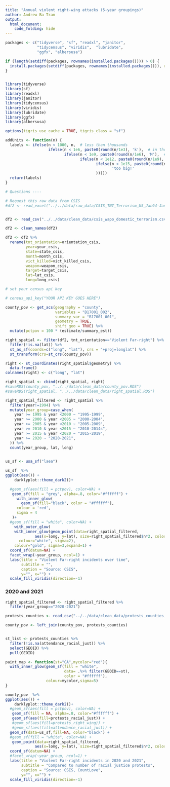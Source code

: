 ```yaml
---
title: "Annual violent right-wing attacks (5-year groupings)"
author: Andrew Ba Tran
output:
  html_document:
    code_folding: hide
---
```



```r

packages <- c("tidyverse", "sf", "readxl", "janitor",
              "tidycensus", "viridis",  "lubridate",
              "ggfx", "albersusa")

if (length(setdiff(packages, rownames(installed.packages()))) > 0) {
  install.packages(setdiff(packages, rownames(installed.packages())), repos = "http://cran.us.r-project.org")  
}


library(tidyverse)
library(sf)
library(readxl)
library(janitor)
library(tidycensus)
library(viridis)
library(lubridate)
library(ggfx)
library(albersusa)

options(tigris_use_cache = TRUE, tigris_class = "sf")

addUnits <- function(n) {
  labels <- ifelse(n < 1000, n,  # less than thousands
                   ifelse(n < 1e6, paste0(round(n/1e3), 'k'),  # in thousands
                          ifelse(n < 1e9, paste0(round(n/1e6), 'M'),  # in millions
                                 ifelse(n < 1e12, paste0(round(n/1e9), 'B'), # in billions
                                        ifelse(n < 1e15, paste0(round(n/1e12), 'T'), # in trillions
                                               'too big!'
                                        )))))
  return(labels)
}

# Questions ----

# Request this raw data from CSIS
#df2 <- read_excel("../../data/raw_data/CSIS_TNT_Terrorism_US_Jan94-Jan21_Mar2021.xlsx")


df2 <- read_csv("../../data/clean_data/csis_wapo_domestic_terrorism.csv")

df2 <- clean_names(df2)

df2 <- df2 %>% 
  rename(tnt_orientation=orientation_csis,
         year=year_csis,
         state=state_csis,
         month=month_csis,
         vict_killed=vict_killed_csis,
         weapon=weapon_csis,
         target=target_csis,
         lat=lat_csis,
         long=long_csis)
```

```r

# set your census api key

# census_api_key("YOUR API KEY GOES HERE")

county_pov <- get_acs(geography = "county",
                      variables = "B17001_002",
                      summary_var = "B17001_001",
                      geometry = TRUE,
                      shift_geo = TRUE) %>% 
  mutate(pctpov = 100 * (estimate/summary_est))

right_spatial <- filter(df2, tnt_orientation=="Violent Far-right") %>% 
  filter(!is.na(lat)) %>% 
  st_as_sf(coords=c("long", "lat"), crs = "+proj=longlat") %>% 
  st_transform(crs=st_crs(county_pov))

right <- st_coordinates(right_spatial$geometry) %>% 
  data.frame()
colnames(right) <- c("long", "lat") 

right_spatial <- cbind(right_spatial, right)
#saveRDS(county_pov, "../../data/clean_data/county_pov.RDS")
#saveRDS(right_spatial, "../../data/clean_data/right_spatial.RDS")
```

```r

right_spatial_filtered <- right_spatial %>% 
  filter(year!=1994) %>% 
  mutate(year_group=case_when(
    year >= 1995 & year <2000 ~ "1995-1999",
    year >= 2000 & year <2005 ~ "2000-2004",
    year >= 2005 & year <2010 ~ "2005-2009",
    year >= 2010 & year <2015 ~ "2010-2014s",
    year >= 2015 & year <2020 ~ "2015-2019",
    year >= 2020 ~ "2020-2021",
  )) %>% 
  count(year_group, lat, long)
  

us_sf <- usa_sf("laea")

us_sf  %>% 
ggplot(aes()) +
    darklyplot::theme_dark2()+

  #geom_sf(aes(fill = pctpov), color=NA) +
   geom_sf(fill = "grey", alpha=.8, color="#ffffff") +
     with_inner_glow(
       geom_sf(fill="black", color = "#ffffff"),
     colour = 'red',
     sigma = 4
   )+ 
  #geom_sf(fill = "white", color=NA) +
    with_outer_glow(
    with_inner_glow(geom_point(data=right_spatial_filtered,
             aes(x=long, y=lat), size=right_spatial_filtered$n*2, color="gold"),
      colour="white", sigma=2),
    colour="gold", sigma=3,expand=1) +
  coord_sf(datum=NA) +
  facet_wrap(~year_group, ncol=1) +
  labs(title = "Violent Far-right incidents over time",
       subtitle = "",
       caption = "Source: CSIS",
       y="", x="") +
  scale_fill_viridis(direction=-1)

```

### 2020 and 2021

```r


right_spatial_filtered <- right_spatial_filtered %>% 
  filter(year_group=="2020-2021")

protests_counties <- read_csv("../../data/clean_data/protests_counties_2020.csv")

county_pov <- left_join(county_pov, protests_counties)


st_list <- protests_counties %>% 
  filter(!is.na(attendance_racial_just)) %>% 
  select(GEOID) %>% 
  pull(GEOID)

paint_map <- function(st="CA",mycolor="red"){
  with_inner_glow(geom_sf(fill = "white",
                          data= .%>% filter(GEOID==st),
                          color = "#ffffff"),
                  colour=mycolor,sigma=5)
}

county_pov  %>% 
ggplot(aes()) +
    darklyplot::theme_dark2()+
  #geom_sf(aes(fill = pctpov), color=NA) +
   geom_sf(fill = NA, alpha=.8, color="#ffffff") +
   geom_sf(aes(fill=protests_racial_just)) +
   #geom_sf(aes(fill=protests_right_wing)) +
   #geom_sf(aes(fill=attendance_racial_just)) +
  geom_sf(data=us_sf,fill=NA, color="black") +
  #geom_sf(fill = "white", color=NA) +
   geom_point(data=right_spatial_filtered,
             aes(x=long, y=lat), size=right_spatial_filtered$n*2, color="red") +
  coord_sf(datum=NA) +
  #facet_wrap(~year_group, ncol=1) +
  labs(title = "Violent Far-right incidents in 2020 and 2021",
       subtitle = "Compared to number of racial justice protests",
       caption = "Source: CSIS, CountLove",
       y="", x="") +
  scale_fill_viridis(direction=-1)
  

```